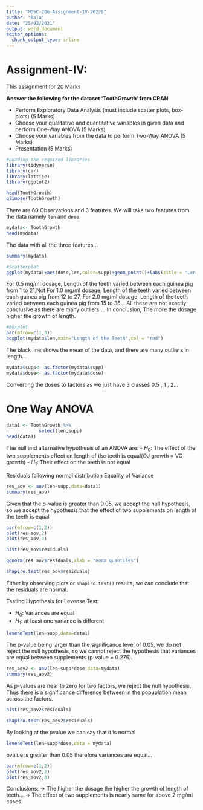 ```yaml
---
title: "MDSC-206-Assignment-IV-20226"
author: "Bala"
date: "25/02/2021"
output: word_document
editor_options: 
  chunk_output_type: inline
---
```

Assignment-IV:
===
This assignment for 20 Marks

 **Answer the following for the dataset 'ToothGrowth' from CRAN**
 
- Perform Exploratory Data Analysis (must include scatter plots, box-plots) (5 Marks)
- Choose your qualitative and quantitative variables in given data and perform One-Way ANOVA (5 Marks)
- Choose your variables from the data to perform Two-Way ANOVA (5 Marks)
- Presentation (5 Marks)
  
```r
#Loading the required libraries
library(tidyverse)
library(car)
library(lattice)
library(ggplot2)
```
```r
head(ToothGrowth)
glimpse(ToothGrowth)
```
There are 60 Observations and 3 features. We will take two features from the data namely `len` and `dose`


```r
mydata<- ToothGrowth 
head(mydata)
```
The data with all the three features...



```r
summary(mydata)
```
```r
#Scatterplot
ggplot(mydata)+aes(dose,len,color=supp)+geom_point()+labs(title = "Len vs Dose")
```
For 0.5 mg/ml dosage, Length of the teeth varied between each guinea pig from 1 to 21,Not 
For 1.0 mg/ml dosage, Length of the teeth varied between each guinea pig
from 12 to 27,
For 2.0 mg/ml dosage, Length of the teeth varied between each guinea pig
from 15 to 35...
All these are not exactly conclusive as there are many outliers....
In conclusion, The more the dosage higher the growth of length.
```r
#Boxplot
par(mfrow=c(1,3))
boxplot(mydata$len,main="Length of the Teeth",col = "red")
```
The black line shows the mean of the data, and there are many outliers in length...




```r
mydata$supp<- as.factor(mydata$supp)
mydata$dose<- as.factor(mydata$dose)

```
Converting the doses to factors as we just have 3 classes 0.5 , 1 , 2...





One Way ANOVA
===
```r
data1 <- ToothGrowth %>% 
            select(len,supp)
head(data1)
```
The null and alternative hypothesis of an ANOVA are:
- $H_0:$ The effect of the two supplements effect on length of the teeth is equal(OJ growth = VC growth)
- $H_1:$ Their effect on the teeth is not equal

Residuals following normal distribution
Equality of Variance 

```r
res_aov <- aov(len~supp,data=data1)
summary(res_aov)
```

 Given that the p-value is greater than 0.05, we accept the null hypothesis, so we accept the hypothesis that the effect of two supplements on length of the teeth is equal

```r
par(mfrow=c(1,2))
plot(res_aov,2)
plot(res_aov,3)
```

```r
hist(res_aov$residuals)

qqnorm(res_aov$residuals,xlab = "norm quantiles")
```

```r
shapiro.test(res_aov$residuals)
```
 Either by observing plots or `shapiro.test()` results, we can conclude that the residuals are normal. 

Testing Hypothesis for Levense Test:

- $H_0:$ Variances are equal
- $H_1:$ at least one variance is different
```r
leveneTest(len~supp,data=data1)
```
The p-value being larger than the significance level of 0.05, we do not reject the null hypothesis, so we cannot reject the hypothesis that variances are equal between supplements (p-value = 0.275).
```r
res_aov2 <- aov(len~supp*dose,data=mydata)
summary(res_aov2)
```
As p-values are near to zero for two factors, we reject the null hypothesis. Thus there is a significance difference between in the popuplation mean across the factors.
```r
hist(res_aov2$residuals)
```

```r
shapiro.test(res_aov2$residuals)
```
By looking at the pvalue we can say that it is normal
```r
leveneTest(len~supp*dose,data = mydata)
```
pvalue is greater than 0.05 therefore variances are equal...
```r
par(mfrow=c(1,2))
plot(res_aov2,2)
plot(res_aov2,3)
```

Conclusions:
-> The higher the dosage the higher the growth of length of teeth...
-> The effect of two supplements is nearly same for above 2 mg/ml cases.




